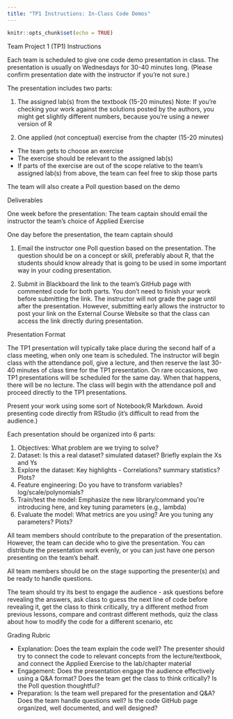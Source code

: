 ```yaml
---
title: "TP1 Instructions: In-Class Code Demos"
---
```


```r
knitr::opts_chunk$set(echo = TRUE)
```

Team Project 1 (TP1) Instructions

Each team is scheduled to give one code demo presentation in class. The presentation is usually on
Wednesdays for 30-40 minutes long. (Please confirm presentation date with the instructor if you're
not sure.)

The presentation includes two parts:

1. The assigned lab(s) from the textbook (15-20 minutes)
Note: If you're checking your work against the solutions posted by the authors,
you might get slightly different numbers, because you're using a newer version of
R

2. One applied (not conceptual) exercise from the chapter (15-20 minutes)
  - The team gets to choose an exercise
  - The exercise should be relevant to the assigned lab(s)
  - If parts of the exercise are out of the scope relative to the team's assigned lab(s)
    from above, the team can feel free to skip those parts
  
The team will also create a Poll question based on the demo

Deliverables

One week before the presentation: The team captain should email the instructor the team's
choice of Applied Exercise

One day before the presentation, the team captain should

1. Email the instructor one Poll question based on the presentation. The question should be on a
concept or skill, preferably about R, that the students should know already that is going to be used
in some important way in your coding presentation.

2. Submit in Blackboard the link to the team's GitHub page with commented code for both parts.
You don't need to finish your work before submitting the link. The instructor will not grade the page
until after the presentation. However, submitting early allows the instructor to post your link on
the External Course Website so that the class can access the link directly during presentation.

Presentation Format

The TP1 presentation will typically take place during the second half of a class meeting, when only
one team is scheduled. The instructor will begin class with the attendance poll, give a lecture, and
then reserve the last 30-40 minutes of class time for the TP1 presentation. On rare occasions, two
TP1 presentations will be scheduled for the same day. When that happens, there will be no lecture.
The class will begin with the attendance poll and proceed directly to the TP1 presentations.

Present your work using some sort of Notebook/R Markdown. Avoid presenting code directly from
RStudio (it's difficult to read from the audience.)

Each presentation should be organized into 6 parts:

  1. Objectives: What problem are we trying to solve?
  2. Dataset: Is this a real dataset? simulated dataset? Briefly explain the Xs and Ys
  3. Explore the dataset: Key highlights - Correlations? summary statistics? Plots?
  4. Feature engineering: Do you have to transform variables? log/scale/polynomials?
  5. Train/test the model: Emphasize the new library/command you're introducing here, and
  key tuning parameters (e.g., lambda)
  6. Evaluate the model: What metrics are you using? Are you tuning any parameters? Plots?

All team members should contribute to the preparation of the presentation. However, the team can
decide who to give the presentation. You can distribute the presentation work evenly, or you can
just have one person presenting on the team's behalf.

All team members should be on the stage supporting the presenter(s) and be ready to handle
questions.

The team should try its best to engage the audience - ask questions before revealing the answers,
ask class to guess the next line of code before revealing it, get the class to think critically, try a
different method from previous lessons, compare and contrast different methods, quiz the class
about how to modify the code for a different scenario, etc

Grading Rubric

  - Explanation: Does the team explain the code well? The presenter should try to connect
    the code to relevant concepts from the lecture/textbook, and connect the Applied
    Exercise to the lab/chapter material
  - Engagement: Does the presentation engage the audience effectively using a Q&A
    format? Does the team get the class to think critically? Is the Poll question thoughtful?
  - Preparation: Is the team well prepared for the presentation and Q&A? Does the team
    handle questions well? Is the code GitHub page organized, well documented, and well
    designed?
